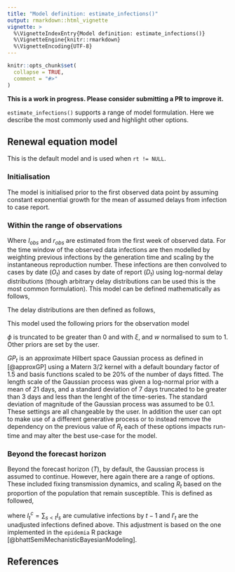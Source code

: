 ```yaml
---
title: "Model definition: estimate_infections()"
output: rmarkdown::html_vignette
vignette: >
  %\VignetteIndexEntry{Model definition: estimate_infections()}
  %\VignetteEngine{knitr::rmarkdown}
  %\VignetteEncoding{UTF-8}
---
```


```r
knitr::opts_chunk$set(
  collapse = TRUE,
  comment = "#>"
)
```

**This is a work in progress. Please consider submitting a PR to improve it.** 

`estimate_infections()` supports a range of model formulation. Here we describe the most commonly used and highlight other options.

## Renewal equation model

This is the default model and is used when `rt != NULL`.

### Initialisation

The model is initialised prior to the first observed data point by assuming constant exponential growth for the mean of assumed delays from infection to case report.

\begin{align}
  I_{t} &= I_0 \exp  \left(r t \right)  \\
  I_0 &\sim \mathcal{LN}(\log I_{obs}, 0.2) \\
  r &\sim \mathcal{LN}(r_{obs}, 0.2) 
\end{align}

### Within the range of observations

Where $I_{obs}$ and $r_{obs}$ are estimated from the first week of observed data. For the time window of the observed data infections are then modelled by weighting previous infections by the generation time and scaling by the instantaneous reproduction number. These infections are then convolved to cases by date ($O_t$) and cases by date of report ($D_t$) using log-normal delay distributions (though arbitrary delay distributions can be used this is the most common formulation). This model can be defined mathematically as follows,

\begin{align}
  \log R_{t} &= \log R_{t-1} + \mathrm{GP}_t \\
  I_t &= R_t \sum_{\tau = 1}^{15} w(\tau | \mu_{w}, \sigma_{w}) I_{t - \tau} \\
  O_t &= \sum_{\tau = 0}^{15} \xi_{O}(\tau | \mu_{\xi_{O}}, \sigma_{\xi_{O}}) I_{t-\tau} \\
  D_t &= \alpha \sum_{\tau = 0}^{15} \xi_{D}(\tau | \mu_{\xi_{D}}, \sigma_{\xi_{D}}) O_{t-\tau} \\ 
  C_t &\sim \mathrm{NB}\left(\omega_{(t \mod 7)}D_t, \phi\right)
\end{align}

The delay distributions are then defined as follows,

\begin{align}
     w &\sim \mathcal{Gamma}(\mu_{w}, \sigma_{w}) \\
    \xi_{O} &\sim \mathcal{LogNormal}(\mu_{\xi_{O}}, \sigma_{\xi_{O}}) \\
    \xi_{D} &\sim \mathcal{LogNormal}(\mu_{\xi_{D}}, \sigma_{\xi_{D}}) 
\end{align}

This model used the following priors for the observation model

\begin{align}
    \frac{\omega}{7} &\sim \mathrm{Dirichlet}(1, 1, 1, 1, 1, 1, 1) \\
    \phi &\sim \frac{1}{\sqrt{\mathcal{N}(0, 1)}}
\end{align}

$\phi$ is truncated to be greater than 0 and with $\xi$, and $w$ normalised to sum to 1. Other priors are set by the user.

$GP_t$ is an approximate Hilbert space Gaussian process as defined in [@approxGP] using a Matern 3/2 kernel with a default boundary factor of 1.5 and basis functions scaled to be 20% of the number of days fitted. The length scale of the Gaussian process was given a log-normal prior with a mean of 21 days, and a standard deviation of 7 days truncated to be greater than 3 days and less than the lenght of the time-series. The standard deviation of magnitude of the Gaussian process was assumed to be 0.1. These settings are all changeable by the user. In addition the user can opt to make use of a different generative process or to instead remove the dependency on the previous value of $R_t$ each of these options impacts run-time and may alter the best use-case for the model.

### Beyond the forecast horizon

Beyond the forecast horizon ($T$), by default, the Gaussian process is assumed to continue. However, here again there are a range of options. These included fixing transmission dynamics, and scaling $R_t$ based on the proportion of the population that remain susceptible. This is defined as followed, 

\begin{equation}
    I_t = (N - I^c_{t-1}) \left(1 - \exp \left(\frac{-I'_t}{N - I^c_{T}}\right)\right),
\end{equation}

where $I^c_t = \sum_{s< t} I_s$ are cumulative infections by $t-1$ and $I'_t$ are the unadjusted infections defined above. This adjustment is based on the one implemented in the `epidemia` R package [@bhattSemiMechanisticBayesianModeling].

## References 